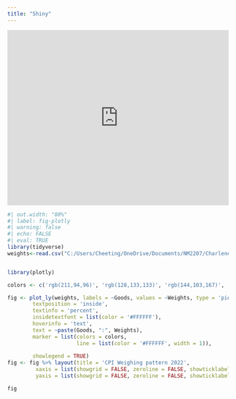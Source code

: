 ```yaml
---
title: "Shiny"
---
```

<iframe height="400" width="100%" frameborder="no" src="https://charlenentx.shinyapps.io/shiny/"> </iframe>




```r
#| out.width: "80%"
#| label: fig-plotly
#| warning: false
#| echo: FALSE
#| eval: TRUE
library(tidyverse)
weights<-read.csv("C:/Users/Cheeting/OneDrive/Documents/NM2207/Charlenentx.github.io/Data/percentage_goods_singstat.csv")


library(plotly)

colors <- c('rgb(211,94,96)', 'rgb(128,133,133)', 'rgb(144,103,167)', 'rgb(171,104,87)', 'rgb(114,147,203)')

fig <- plot_ly(weights, labels = ~Goods, values = ~Weights, type = 'pie',
        textposition = 'inside',
        textinfo = 'percent',
        insidetextfont = list(color = '#FFFFFF'),
        hoverinfo = 'text',
        text = ~paste(Goods, ":", Weights),
        marker = list(colors = colors,
                      line = list(color = '#FFFFFF', width = 1)),
                     
        showlegend = TRUE)
fig <- fig %>% layout(title = 'CPI Weighing pattern 2022',
         xaxis = list(showgrid = FALSE, zeroline = FALSE, showticklabels = FALSE),
         yaxis = list(showgrid = FALSE, zeroline = FALSE, showticklabels = FALSE))

fig



```